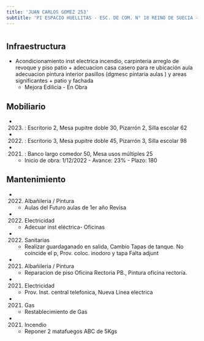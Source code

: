 ```yaml
---
title: 'JUAN CARLOS GOMEZ 253'
subtitle: 'PI ESPACIO HUELLITAS - ESC. DE COM. N° 18 REINO DE SUECIA - EEM N° 01/05° E.REINGRESO N. J.MORRESI - PI ESPACIO NOCHERITOS'
---
```


#
## Infraestructura

* Acondicionamiento inst electrica incendio, carpinteria arreglo de revoque y piso patio + adecuacion casa casero para re ubicación aula adecuacion pintura interior pasillos (dgmesc pintaria aulas ) y areas significantes  + patio y fachada 
    + Mejora Edilicia - En Obra 


## Mobiliario

*  (2023) : Escritorio 2, Mesa pupitre doble 30, Pizarrón 2, Silla escolar 62 

*  (2022) : Escritorio 3, Mesa pupitre doble 45, Pizarrón 3, Silla escolar 98 

*  (2021) : Banco largo comedor 50, Mesa usos múltiples 25 



    + Inicio de obra: 1/12/2022 - Avance: 23% - Plazo: 180 



## Mantenimiento

*  (2022) Albañileria / Pintura 
    + Aulas del Futuro aulas de 1er año Revisa

*  (2022) Electricidad 
    + Adecuar inst eléctrica- Oficinas

*  (2022) Sanitarias 
    + Realizar guardaganado en salida, Cambio Tapas de tanque. No coincide el p, Prov. coloc. inodoro y tapa Falta adjunt

*  (2021) Albañileria / Pintura 
    + Reparacion de piso Oficina Rectoria PB., Pintura oficina rectoría.

*  (2021) Electricidad 
    + Prov. Inst. central telefonica, Nueva Linea electrica

*  (2021) Gas 
    + Restablecimiento de Gas

*  (2021) Incendio 
    + Reponer 2 matafuegos ABC de 5Kgs






